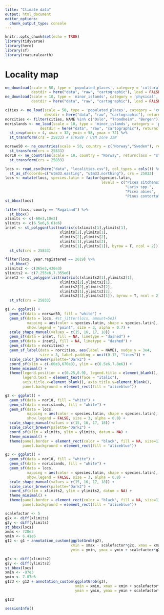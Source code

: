 ```yaml
---
title: "Climate data"
output: html_document
editor_options: 
  chunk_output_type: console
---
```


```r
knitr::opts_chunk$set(echo = TRUE)
library(tidyverse)
library(here)
library(sf)
library(rnaturalearth)
```

# Locality map

```r
ne_download(scale = 50, type = 'populated_places', category = 'cultural', 
            destdir = here("data", "raw", "cartographic"), load = FALSE)
ne_download(scale = 10, type = 'minor_islands', category = 'physical', 
            destdir = here("data", "raw", "cartographic"), load = FALSE)
```


```r
cities <- ne_load(scale = 50, type = 'populated_places', category = 'cultural', 
                  destdir = here("data", "raw", "cartographic"), returnclass = 'sf')
norcities <- filter(cities, NAME %in% c("Oslo", "Trondheim", "Bergen"))
norislands <- ne_load(scale = 10, type = 'minor_islands', category = 'physical', 
                destdir = here("data", "raw", "cartographic"), returnclass = 'sf') %>% 
  st_crop(xmin = 4, xmax = 32, ymin = 58, ymax = 72) %>% 
  st_transform(crs = 25833) # ETRS89 / UTM zone 33N

norswe50 <- ne_countries(scale = 50, country = c("Norway","Sweden"), returnclass = "sf") %>% 
  st_transform(crs = 25833)
nor10 <- ne_countries(scale = 10, country = "Norway", returnclass = "sf") %>% 
  st_transform(crs = 25833)

locs <- read_csv(here("data", "localities.csv"), col_types = cols()) %>% 
  st_as_sf(coords=c("utm33.easting", "utm33.northing"), crs = 25833)
locs <- mutate(locs, species.latin = factor(species.latin, 
                                            levels = c("Picea sitchensis / lutzii",
                                                       "Larix spp.",
                                                       "Picea abies",
                                                       "Pinus contorta")))
st_bbox(locs)

filter(locs, county == "Rogaland") %>% 
  st_bbox()
xlimits <- c(-60e3,10e3)
ylimits <- c(6.5e6,6.61e6)
inset <- st_polygon(list(matrix(c(xlimits[1],ylimits[1],
                         xlimits[2],ylimits[1],
                         xlimits[2],ylimits[2],
                         xlimits[1],ylimits[2],
                         xlimits[1],ylimits[1]), byrow = T, ncol = 2))) %>% 
  st_sfc(crs = 25833)

filter(locs, year.registered == 2019) %>% 
  st_bbox()
xlimits2 <- c(365e3,430e3)
ylimits2 <- c(7.255e6,7.355e6)
inset2 <- st_polygon(list(matrix(c(xlimits2[1],ylimits2[1],
                         xlimits2[2],ylimits2[1],
                         xlimits2[2],ylimits2[2],
                         xlimits2[1],ylimits2[2],
                         xlimits2[1],ylimits2[1]), byrow = T, ncol = 2))) %>% 
  st_sfc(crs = 25833)

g1 <- ggplot() +
  geom_sf(data = norswe50, fill = "white") + 
  geom_sf(data = locs, #st_jitter(locs, amount=5e3)
          mapping = aes(color = species.latin, shape = species.latin), 
          show.legend = "point", size = 3, alpha = 0.7) +
  scale_shape_manual(values = c(15, 16, 17, 18)) +
  geom_sf(data = inset, fill = NA, linetype = "dashed") + 
  geom_sf(data = inset2, fill = NA, linetype = "dashed") + 
  geom_sf(data = norcities) +
  geom_sf_label(data = norcities, aes(label = NAME), nudge_y = 3e4, 
                size = 3, label.padding = unit(0.15, "lines")) +
  scale_color_brewer(palette="Dark2") +
  coord_sf(xlim = c(-60e3,670e3), ylim = c(6.5e6,7.8e6)) +
  theme_minimal() +
  theme(legend.position = c(0.25,0.9), legend.title = element_blank(), 
        legend.text = element_text(face = "italic"),
        axis.title.x=element_blank(), axis.title.y=element_blank(),
        panel.background = element_rect(fill = "aliceblue"))

g2 <- ggplot() +
  geom_sf(data = nor10, fill = "white") + 
  geom_sf(data = norislands, fill = "white") + 
  geom_sf(data = locs, 
          mapping = aes(color = species.latin, shape = species.latin), 
          show.legend = FALSE, size = 3, alpha = 0.8) + 
  scale_shape_manual(values = c(15, 16, 17, 18)) +
  scale_color_brewer(palette="Dark2") +
  coord_sf(xlim = xlimits, ylim = ylimits, datum = NA) +
  theme_minimal() +
  theme(panel.border = element_rect(color = "black", fill = NA, size=1),
        panel.background = element_rect(fill = "aliceblue"))

g3 <- ggplot() +
  geom_sf(data = nor10, fill = "white") + 
  geom_sf(data = norislands, fill = "white") + 
  geom_sf(data = locs, 
          mapping = aes(color = species.latin, shape = species.latin), 
          show.legend = FALSE, size = 3, alpha = 0.8) + 
  scale_shape_manual(values = c(15, 16, 17, 18)) +
  scale_color_brewer(palette="Dark2") +
  coord_sf(xlim = xlimits2, ylim = ylimits2, datum = NA) +
  theme_minimal() +
  theme(panel.border = element_rect(color = "black", fill = NA, size=1),
        panel.background = element_rect(fill = "aliceblue"))

scalefactor <- 5
g2x <- diff(xlimits)
g2y <- diff(ylimits)
st_bbox(locs)
xmax <- 720e3
ymin <- 6.41e6
g12 <- g1 + annotation_custom(ggplotGrob(g2), 
                              xmin = xmax - scalefactor*g2x, xmax = xmax, 
                              ymin = ymin, ymax = ymin + scalefactor*g2y)

g2x <- diff(xlimits2)
g2y <- diff(ylimits2)
st_bbox(locs)
xmin <- -87e3
ymin <- 7.07e6
g123 <- g12 + annotation_custom(ggplotGrob(g3), 
                                xmin = xmin, xmax = xmin + scalefactor*g2x, 
                                ymin = ymin, ymax = ymin + scalefactor*g2y)

g123
```

```r
sessionInfo()
```